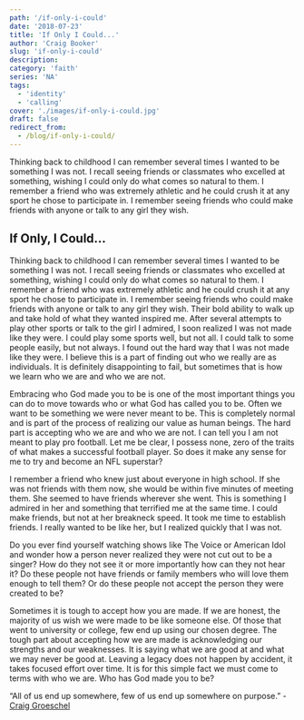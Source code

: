 ```yaml
---
path: '/if-only-i-could'
date: '2018-07-23'
title: 'If Only I Could...'
author: 'Craig Booker'
slug: 'if-only-i-could'
description:
category: 'faith'
series: 'NA'
tags:
  - 'identity'
  - 'calling'
cover: './images/if-only-i-could.jpg'
draft: false
redirect_from:
  - /blog/if-only-i-could/
---
```


Thinking back to childhood I can remember several times I wanted to be something I was not. I recall seeing friends or classmates who excelled at something, wishing I could only do what comes so natural to them. I remember a friend who was extremely athletic and he could crush it at any sport he chose to participate in. I remember seeing friends who could make friends with anyone or talk to any girl they wish.

## If Only, I Could…

Thinking back to childhood I can remember several times I wanted to be something I was not. I recall seeing friends or classmates who excelled at something, wishing I could only do what comes so natural to them. I remember a friend who was extremely athletic and he could crush it at any sport he chose to participate in. I remember seeing friends who could make friends with anyone or talk to any girl they wish. Their bold ability to walk up and take hold of what they wanted inspired me. After several attempts to play other sports or talk to the girl I admired, I soon realized I was not made like they were. I could play some sports well, but not all. I could talk to some people easily, but not always. I found out the hard way that I was not made like they were. I believe this is a part of finding out who we really are as individuals. It is definitely disappointing to fail, but sometimes that is how we learn who we are and who we are not.

Embracing who God made you to be is one of the most important things you can do to move towards who or what God has called you to be. Often we want to be something we were never meant to be. This is completely normal and is part of the process of realizing our value as human beings. The hard part is accepting who we are and who we are not. I can tell you I am not meant to play pro football. Let me be clear, I possess none, zero of the traits of what makes a successful football player. So does it make any sense for me to try and become an NFL superstar?

I remember a friend who knew just about everyone in high school. If she was not friends with them now, she would be within five minutes of meeting them. She seemed to have friends wherever she went. This is something I admired in her and something that terrified me at the same time. I could make friends, but not at her breakneck speed. It took me time to establish friends. I really wanted to be like her, but I realized quickly that I was not.

Do you ever find yourself watching shows like The Voice or American Idol and wonder how a person never realized they were not cut out to be a singer? How do they not see it or more importantly how can they not hear it? Do these people not have friends or family members who will love them enough to tell them? Or do these people not accept the person they were created to be?

Sometimes it is tough to accept how you are made. If we are honest, the majority of us wish we were made to be like someone else. Of those that went to university or college, few end up using our chosen degree. The tough part about accepting how we are made is acknowledging our strengths and our weaknesses. It is saying what we are good at and what we may never be good at. Leaving a legacy does not happen by accident, it takes focused effort over time. It is for this simple fact we must come to terms with who we are. Who has God made you to be?

“All of us end up somewhere, few of us end up somewhere on purpose.” - [Craig Groeschel](https://www.craiggroeschel.com/)
